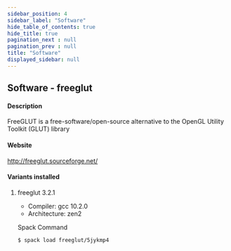 ```yaml
---
sidebar_position: 4
sidebar_label: "Software"
hide_table_of_contents: true
hide_title: true
pagination_next : null
pagination_prev : null
title: "Software"
displayed_sidebar: null
---
```


## Software - freeglut


#### Description
FreeGLUT is a free-software/open-source alternative to the OpenGL Utility Toolkit (GLUT) library

#### Website
http://freeglut.sourceforge.net/

#### Variants installed

1. freeglut 3.2.1

    - Compiler: gcc 10.2.0
    - Architecture: zen2

    Spack Command
    ```bash
    $ spack load freeglut/5jykmp4
    ```

